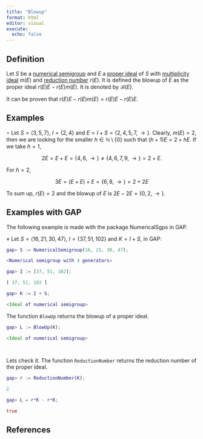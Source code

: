 ```yaml
---
title: "Blowup"
format: html
editor: visual
execute: 
  echo: false
---
```


## Definition

Let $S$ be a [numerical semigroup](./Basic-concepts/Numerical-semigroup.qmd) and $E$ a [proper ideal](Proper-ideal.qmd) of $S$ with [multiplicity ideal](Multiplicity-ideal.qmd) $m(E)$ and [reduction number](Reduction-number.qmd) $r(E)$. It is defined the blowup of $E$ as the proper ideal $r(E)E - r(E)m(E)$. It is denoted by $\mathcal{B}(E)$.

It can be proven that $r(E)E - r(E)m(E) = r(E)E - r(E)E$.

## Examples

$\circ$ Let $S = \langle 3, 5, 7 \rangle$, $I = \{2, 4\}$ and $E = I + S = \{2, 4, 5, 7, \rightarrow \}$. Clearly, $m(E) = 2$, then we are looking for the smaller $h \in \mathbb{N} \setminus \{0\}$ such that $(h+1)E = 2 + hE$. If we take $h = 1$,

$$
2E = E + E = \{4, 6, \rightarrow\} \ne \{4, 6, 7, 9, \rightarrow \} = 2 + E.
$$

For $h = 2$,

$$
3E = (E + E) + E = \{6, 8, \rightarrow\} = 2 + 2E
$$

To sum up, $r(E) = 2$ and the blowup of $E$ is $2E - 2E = \{0, 2, \rightarrow \}$.

## Examples with GAP

The following example is made with the package NumericalSgps in GAP.

$\diamond$ Let $S = \langle 16, 21, 30, 47 \rangle$, $I = \{37, 51, 102\}$ and $K = I + S$, in GAP:

```GAP

gap> S := NumericalSemigroup(16, 21, 30, 47);

<Numerical semigroup with 4 generators>

gap> I := [37, 51, 102];

[ 37, 51, 102 ]

gap> K := I + S;

<Ideal of numerical semigroup>


```

The function `BlowUp` returns the blowup of a proper ideal.

```GAP

gap> L := BlowUp(K);

<Ideal of numerical semigroup>

  

```

Lets check it. The function `ReductionNumber` returns the reduction number of the proper ideal.

```GAP

gap> r := ReductionNumber(K);

2

gap> L = r*K - r*K;

true

```

## References
